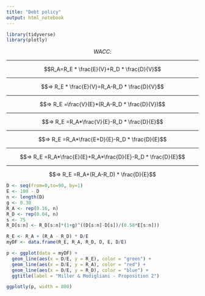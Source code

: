 ```yaml
---
title: "Debt policy"
output: html_notebook
---
```

```r
library(tidyverse)
library(plotly)
```


$$WACC:$$
<hr>
$$R_A=R_E * \frac{E}{V}+R_D * \frac{D}{V}$$
<hr>
$$=> R_E * \frac{E}{V}=R_A-R_D * \frac{D}{V}$$
<hr>
$$=> R_E =\frac{V}{E}*(R_A-R_D * \frac{D}{V})$$
<hr>
$$=> R_E =R_A*\frac{V}{E}-R_D * \frac{D}{E}$$
<hr>
$$=> R_E =R_A*\frac{E+D}{E}-R_D * \frac{D}{E}$$
<hr>
$$=> R_E =R_A*\frac{E}{E}+R_A*\frac{D}{E}-R_D * \frac{D}{E}$$
<hr>
$$=> R_E =R_A+(R_A-R_D) * \frac{D}{E}$$

```r
D <- seq(from=0,to=90, by=1)
E <- 100 - D
n <- length(D)
g <- 0.30
R_A <- rep(0.16, n)
R_D <- rep(0.04, n)
s <- 75
R_D[s:n] <- R_D[s:n]*(1+g)^((D[s:n]-D[s])/(0.58*E[s:n]))

R_E <- R_A + (R_A - R_D) * D/E
myDF <- data.frame(R_E, R_A, R_D, D, E, D/E)

p <- ggplot(data = myDF) +
  geom_line(aes(x = D/E, y = R_E), color = "green") +
  geom_line(aes(x = D/E, y = R_A), color = "red") +
  geom_line(aes(x = D/E, y = R_D), color = "blue") +
  ggtitle(label = "Miller & Modigliani - Proposition 2")

ggplotly(p, width = 800)
```
